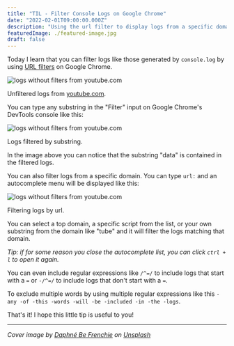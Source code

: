 ```yaml
---
title: "TIL - Filter Console Logs on Google Chrome"
date: "2022-02-01T09:00:00.000Z"
description: "Using the url filter to display logs from a specific domain or script"
featuredImage: ./featured-image.jpg
draft: false
---
```


Today I learn that you can filter logs like those generated by `console.log` by using [URL filters](https://developer.chrome.com/blog/new-in-devtools-62/#url-filters) on Google Chrome.

![logs without filters from youtube.com](./console-initial.png)
<div className='text-center italic'>Unfiltered logs from <a href="https://youtube.com/">youtube.com</a>.</div>

You can type any substring in the "Filter" input on Google Chrome's DevTools console like this:

![logs without filters from youtube.com](./console-filtered-by-text.png)
<div className='text-center italic'>Logs filtered by substring.</div>

In the image above you can notice that the substring "data" is contained in the
filtered logs.

You can also filter logs from a specific domain. You can type `url:` and an
autocomplete menu will be displayed like this:

![logs without filters from youtube.com](./console-filtered-by-url-autocomplete.png)
<div className='text-center italic'>Filtering logs by url.</div>

You can select a top domain, a specific script from the list, or your own
substring from the domain like "tube" and it will filter the logs matching that
domain.

*Tip: if for some reason you close the autocomplete list, you can click `ctrl + l` to open it again.*

You can even include regular expressions like `/^=/` to include logs that start
with a `=` or `-/^=/` to include logs that don't start with a `=`.

To exclude multiple words by using multiple regular expressions like this `-any -of -this -words -will -be -included -in -the -logs`.

That's it! I hope this little tip is useful to you!

---

*Cover image by <a href="https://unsplash.com/@daphne_befrenchie?utm_source=unsplash&utm_medium=referral&utm_content=creditCopyText">Daphné Be Frenchie</a> on <a href="https://unsplash.com/s/photos/filter?utm_source=unsplash&utm_medium=referral&utm_content=creditCopyText">Unsplash</a>*
  
